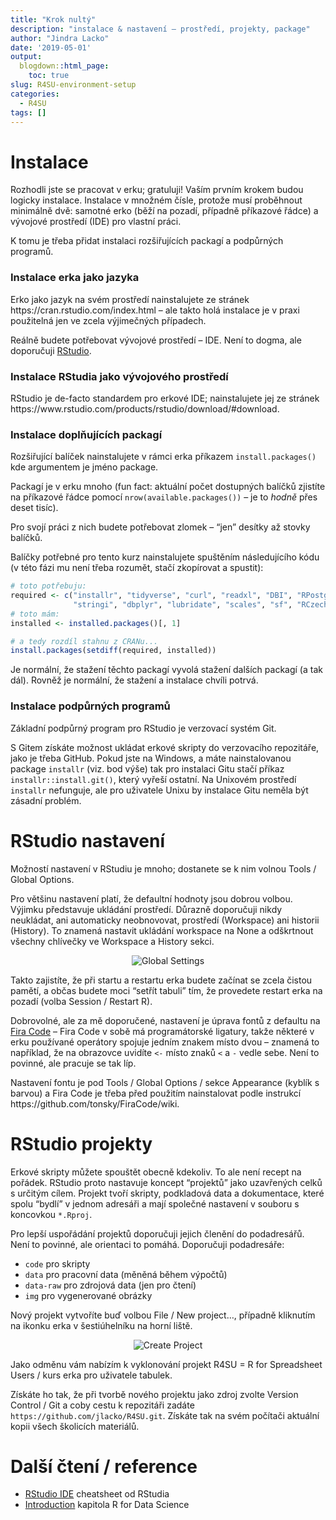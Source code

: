 ```yaml
---
title: "Krok nultý"
description: "instalace & nastavení – prostředí, projekty, package"
author: "Jindra Lacko"
date: '2019-05-01'
output:
  blogdown::html_page:
    toc: true
slug: R4SU-environment-setup
categories:
  - R4SU
tags: []
---
```


# Instalace 

Rozhodli jste se pracovat v erku; gratuluji! Vaším prvním krokem budou logicky instalace. Instalace v množném čísle, protože musí proběhnout minimálně dvě: samotné erko (běží na pozadí, případně příkazové řádce) a vývojové prostředí (IDE) pro vlastní práci. 

K tomu je třeba přidat instalaci rozšiřujících packagí a podpůrných programů.

### Instalace erka jako jazyka

Erko jako jazyk na svém prostředí nainstalujete ze stránek https://cran.rstudio.com/index.html – ale takto holá instalace je v praxi použitelná jen ve zcela výjimečných případech.

Reálně budete potřebovat vývojové prostředí – IDE. Není to dogma, ale doporučuji [RStudio](https://www.rstudio.com/).

### Instalace RStudia jako vývojového prostředí

RStudio je de-facto standardem pro erkové IDE; nainstalujete jej ze stránek https://www.rstudio.com/products/rstudio/download/#download.

### Instalace doplňujících packagí

Rozšiřující balíček nainstalujete v rámci erka příkazem `install.packages()` kde argumentem je jméno package. 

Packagí je v erku mnoho (fun fact: aktuální počet dostupných balíčků zjistíte na příkazové řádce pomocí `nrow(available.packages())` – je to *hodně* přes deset tisíc).

Pro svojí práci z nich budete potřebovat zlomek – "jen" desítky až stovky balíčků.

Balíčky potřebné pro tento kurz nainstalujete spuštěním následujícího kódu (v této fázi mu není třeba rozumět, stačí zkopírovat a spustit):

```r
# toto potřebuju:
required <- c("installr", "tidyverse", "curl", "readxl", "DBI", "RPostgreSQL", 
              "stringi", "dbplyr", "lubridate", "scales", "sf", "RCzechia")
# toto mám:
installed <- installed.packages()[, 1]

# a tedy rozdíl stahnu z CRANu...
install.packages(setdiff(required, installed))
```

Je normální, že stažení těchto packagí vyvolá stažení dalších packagí (a tak dál). Rovněž je normální, že stažení a instalace chvíli potrvá.

### Instalace podpůrných programů

Základní podpůrný program pro RStudio je verzovací systém Git.

S Gitem získáte možnost ukládat erkové skripty do verzovacího repozitáře, jako je třeba GitHub. Pokud jste na Windows, a máte nainstalovanou package `installr` (viz. bod výše) tak pro instalaci Gitu stačí příkaz `installr::install.git()`, který vyřeší ostatní. Na Unixovém prostředí `installr` nefunguje, ale pro uživatele Unixu by instalace Gitu neměla být zásadní problém.


# RStudio nastavení

Možností nastavení v RStudiu je mnoho; dostanete se k nim volnou Tools / Global Options.

Pro většinu nastavení platí, že defaultní hodnoty jsou dobrou volbou. Výjimku představuje ukládání prostředí. Důrazně doporučuji nikdy neukládat, ani automaticky neobnovovat, prostředí (Workspace) ani historii (History). To znamená nastavit ukládání workspace na None a odškrtnout všechny chlívečky ve Workspace a History sekci.


<p align="center">
  <img src="http://github.com/jlacko/R4SU/blob/master/img/global-settings.png?raw=true" alt="Global Settings"/>
</p>

Takto zajistíte, že při startu a restartu erka budete začínat se zcela čistou pamětí, a občas budete moci "setřít tabuli" tím, že provedete restart erka na pozadí (volba Session / Restart R).

Dobrovolné, ale za mě doporučené, nastavení je úprava fontů z defaultu na [Fira Code](https://github.com/tonsky/FiraCode) – Fira Code v sobě má programátorské ligatury, takže některé v erku používané operátory spojuje jedním znakem místo dvou – znamená to například, že na obrazovce uvidíte `<-` místo znaků `<` a `-` vedle sebe. Není to povinné, ale pracuje se tak líp.

Nastavení fontu je pod Tools / Global Options / sekce Appearance (kyblík s barvou) a Fira Code je třeba před použitím nainstalovat podle instrukcí https://github.com/tonsky/FiraCode/wiki.

# RStudio projekty

Erkové skripty můžete spouštět obecně kdekoliv. To ale není recept na pořádek. RStudio proto nastavuje koncept "projektů" jako uzavřených celků s určitým cílem. Projekt tvoří skripty, podkladová data a dokumentace, které spolu "bydlí" v jednom adresáři a mají společné nastavení v souboru s koncovkou `*.Rproj`.  

Pro lepší uspořádání projektů doporučuji jejich členění do podadresářů. Není to povinné, ale orientaci to pomáhá. Doporučuji podadresáře:

- `code` pro skripty  
- `data` pro pracovní data (měněná během výpočtů)
- `data-raw` pro zdrojová data (jen pro čtení)
- `img` pro vygenerované obrázky

Nový projekt vytvoříte buď volbou File / New project..., případně kliknutím na ikonku erka v šestiúhelníku na horní liště.

<p align="center">
  <img src="http://github.com/jlacko/R4SU/blob/master/img/create-project.png?raw=true" alt="Create Project"/>
</p>


Jako odměnu vám nabízím k vyklonování projekt R4SU = R for Spreadsheet Users / kurs erka pro uživatele tabulek.

Získáte ho tak, že při tvorbě nového projektu jako zdroj zvolte Version Control / Git  a coby cestu k repozitáři zadáte `https://github.com/jlacko/R4SU.git`. Získáte tak na svém počítači aktuální kopii všech školicích materiálů.

# Další čtení / reference

* [RStudio IDE](https://github.com/rstudio/cheatsheets/raw/master/rstudio-ide.pdf) cheatsheet od RStudia  
* [Introduction](https://r4ds.had.co.nz/introduction.html#prerequisites) kapitola R for Data Science  
